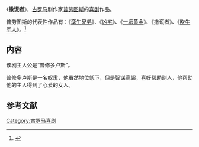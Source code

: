 《'''撒谎者'''》，[[古罗马|古罗马]]剧作家[[普劳图斯|普劳图斯]]的[[喜剧|喜剧]]作品。

普劳图斯的代表性作品有：《[[孪生兄弟|孪生兄弟]]》、《[[凶宅|凶宅]]》、《[[一坛黄金|一坛黄金]]》、《撒谎者》、《[[吹牛军人|吹牛军人]]》。<ref name="sheep" >{{cite book |author=王石波、易漱泉 |title=《简明外国文学教程》|year=1986-02-01 |publisher=湖南师范大学出版社 |location=长沙市 |pages=11 |isbn= }}</ref>

==内容==
该剧主人公是“普修多卢斯”。

普修多卢斯是一名[[奴隶|奴隶]]，他虽然地位低下，但是智谋高超，喜好帮助别人，他帮助他的主人得到了心爱的女人。

==参考文献==
{{reflist}}


{{DEFAULTSORT:Sa撒}}
[[Category:古罗马喜剧|Category:古罗马喜剧]]
